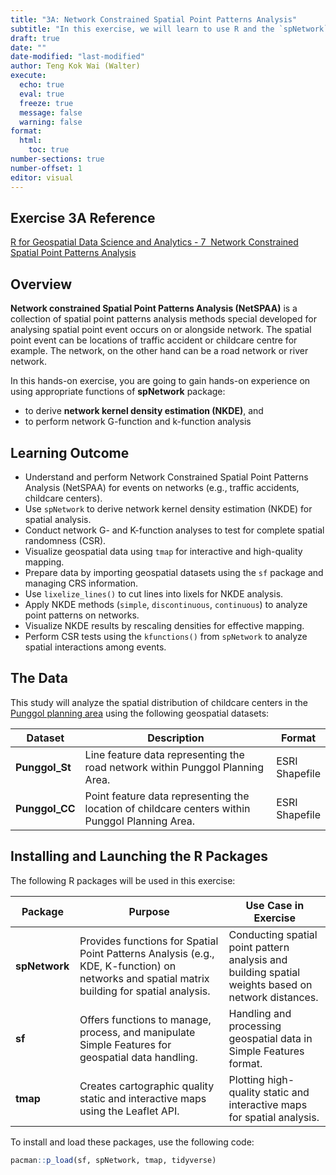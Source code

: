 ```yaml
---
title: "3A: Network Constrained Spatial Point Patterns Analysis"
subtitle: "In this exercise, we will learn to use R and the `spNetwork` package for analyzing network-constrained spatial point patterns, focusing on kernel density estimation and G- and K-function analysis."
draft: true
date: ""
date-modified: "last-modified"
author: Teng Kok Wai (Walter)
execute:
  echo: true
  eval: true
  freeze: true
  message: false
  warning: false
format:
  html:
    toc: true
number-sections: true
number-offset: 1
editor: visual
---
```


## Exercise 3A Reference

[R for Geospatial Data Science and Analytics - 7  Network Constrained Spatial Point Patterns Analysis](https://r4gdsa.netlify.app/chap07)

## Overview

**Network constrained Spatial Point Patterns Analysis (NetSPAA)** is a collection of spatial point patterns analysis methods special developed for analysing spatial point event occurs on or alongside network. The spatial point event can be locations of traffic accident or childcare centre for example. The network, on the other hand can be a road network or river network.

In this hands-on exercise, you are going to gain hands-on experience on using appropriate functions of **spNetwork** package:

-   to derive **network kernel density estimation (NKDE)**, and
-   to perform network G-function and k-function analysis

## Learning Outcome

-   Understand and perform Network Constrained Spatial Point Patterns Analysis (NetSPAA) for events on networks (e.g., traffic accidents, childcare centers).
-   Use `spNetwork` to derive network kernel density estimation (NKDE) for spatial analysis.
-   Conduct network G- and K-function analyses to test for complete spatial randomness (CSR).
-   Visualize geospatial data using `tmap` for interactive and high-quality mapping.
-   Prepare data by importing geospatial datasets using the `sf` package and managing CRS information.
-   Use `lixelize_lines()` to cut lines into lixels for NKDE analysis.
-   Apply NKDE methods (`simple`, `discontinuous`, `continuous`) to analyze point patterns on networks.
-   Visualize NKDE results by rescaling densities for effective mapping.
-   Perform CSR tests using the `kfunctions()` from `spNetwork` to analyze spatial interactions among events.

## The Data

This study will analyze the spatial distribution of childcare centers in the [Punggol planning area](https://en.wikipedia.org/wiki/Punggol) using the following geospatial datasets:

| Dataset        | Description                                                                                     | Format         |
|-------------|-----------------------------------------------|-------------|
| **Punggol_St** | Line feature data representing the road network within Punggol Planning Area.                   | ESRI Shapefile |
| **Punggol_CC** | Point feature data representing the location of childcare centers within Punggol Planning Area. | ESRI Shapefile |

## Installing and Launching the R Packages

The following R packages will be used in this exercise:

| Package       | Purpose                                                                                                                                      | Use Case in Exercise                                                                               |
|--------------|-----------------------------------|------------------------|
| **spNetwork** | Provides functions for Spatial Point Patterns Analysis (e.g., KDE, K-function) on networks and spatial matrix building for spatial analysis. | Conducting spatial point pattern analysis and building spatial weights based on network distances. |
| **sf**        | Offers functions to manage, process, and manipulate Simple Features for geospatial data handling.                                            | Handling and processing geospatial data in Simple Features format.                                 |
| **tmap**      | Creates cartographic quality static and interactive maps using the Leaflet API.                                                              | Plotting high-quality static and interactive maps for spatial analysis.                            |

To install and load these packages, use the following code:

``` r
pacman::p_load(sf, spNetwork, tmap, tidyverse)
```
